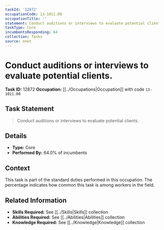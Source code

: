 ```yaml
---
taskId: '12872'
occupationCode: 13-1011.00
occupationTitle: ''
statement: Conduct auditions or interviews to evaluate potential clients.
taskType: Core
incumbentsResponding: 64
collection: Tasks
source: onet
---
```

# Conduct auditions or interviews to evaluate potential clients.

**Task ID:** 12872
**Occupation:** [[../Occupations|Occupation]] with code `13-1011.00`

## Task Statement

> Conduct auditions or interviews to evaluate potential clients.

## Details

- **Type:** Core
- **Performed By:** 64.0% of incumbents

## Context

This task is part of the standard duties performed in this occupation. The percentage indicates how common this task is among workers in the field.

## Related Information

- **Skills Required:** See [[../Skills|Skills]] collection
- **Abilities Required:** See [[../Abilities|Abilities]] collection
- **Knowledge Required:** See [[../Knowledge|Knowledge]] collection
